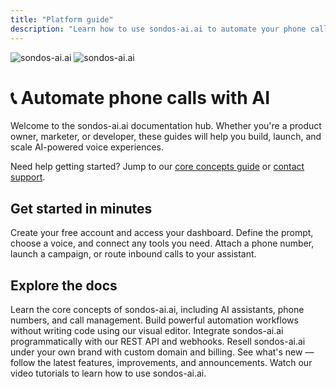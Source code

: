 ```yaml
---
title: "Platform guide"
description: "Learn how to use sondos-ai.ai to automate your phone calls with AI"
---
```


<img
  className="block dark:hidden"
  src="https://sondos-ai.ai/ogimage-en.jpg"
  alt="sondos-ai.ai"
/>
<img
  className="hidden dark:block"
  src="https://sondos-ai.ai/ogimage-en.jpg"
  alt="sondos-ai.ai"
/>

# 📞 Automate phone calls with AI

Welcome to the sondos-ai.ai documentation hub. Whether you're a product owner, marketer, or developer, these guides will help you build, launch, and scale AI-powered voice experiences.

<Note>
  Need help getting started? Jump to our <a href="/getting-started/core-concepts">core concepts guide</a> or <a href="https://sondos-ai.ai/contact">contact support</a>.
</Note>

## Get started in minutes

<Steps>
  <Step title="Sign up on sondos-ai.ai">Create your free account and access your dashboard.</Step>
  <Step title="Create your first AI assistant">Define the prompt, choose a voice, and connect any tools you need.</Step>
  <Step title="Start making & receiving calls">Attach a phone number, launch a campaign, or route inbound calls to your assistant.</Step>
</Steps>

## Explore the docs

<CardGroup cols={3}>
  <Card
    title="Platform Guide"
    icon="book"
    href="/platform-guide/overview"
    color="#B221C4">
    Learn the core concepts of sondos-ai.ai, including AI assistants, phone
    numbers, and call management.
  </Card>
  <Card
    title="No-Code Automation"
    icon="wand-magic-sparkles"
    href="/automation-platform/introduction"
    color="pink">
    Build powerful automation workflows without writing code using our visual
    editor.
  </Card>
  <Card
    title="API Reference"
    icon="code"
    href="/api-reference/introduction"
    color="blue">
    Integrate sondos-ai.ai programmatically with our REST API and webhooks.
  </Card>
  <Card
    title="White Label Program"
    icon="tag"
    href="/white-label/overview"
    color="red">
    Resell sondos-ai.ai under your own brand with custom domain and billing.
  </Card>
  <Card
    title="Product Updates"
    icon="scroll"
    href="/releases/"
    color="#ffbb00">
    See what's new — follow the latest features, improvements, and announcements.
  </Card>
  <Card
    title="Video Tutorials"
    icon="video"
    href="/automation-platform/tutorials/"
    color="red">
    Watch our video tutorials to learn how to use sondos-ai.ai.
  </Card>
</CardGroup>
